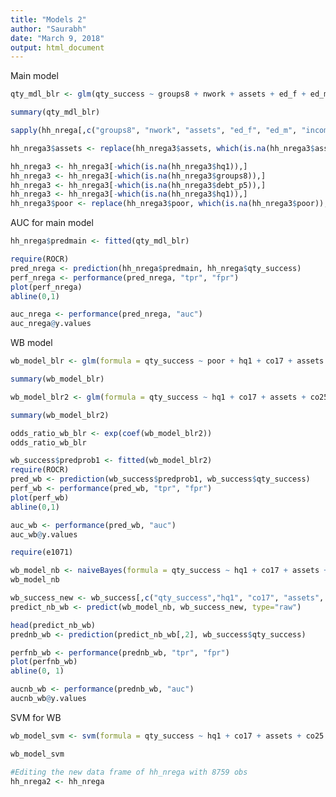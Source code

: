 ```yaml
---
title: "Models 2"
author: "Saurabh"
date: "March 9, 2018"
output: html_document
---
```


Main model
```r
qty_mdl_blr <- glm(qty_success ~ groups8 + nwork + assets + ed_f + ed_m + income + debt_p5 + hq1 + poor, data = hh_nrega, family = binomial)

summary(qty_mdl_blr)
```

```r
sapply(hh_nrega[,c("groups8", "nwork", "assets", "ed_f", "ed_m", "income", "debt_p5", "hq1", "poor")], function(x) sum(is.na(x)))

hh_nrega3$assets <- replace(hh_nrega3$assets, which(is.na(hh_nrega3$assets)), median(hh_nrega3$assets, na.rm = TRUE))

hh_nrega3 <- hh_nrega3[-which(is.na(hh_nrega3$hq1)),]
hh_nrega3 <- hh_nrega3[-which(is.na(hh_nrega3$groups8)),]
hh_nrega3 <- hh_nrega3[-which(is.na(hh_nrega3$debt_p5)),]
hh_nrega3 <- hh_nrega3[-which(is.na(hh_nrega3$hq1)),]
hh_nrega3$poor <- replace(hh_nrega3$poor, which(is.na(hh_nrega3$poor)), "(1) poor 1")
```


AUC for main model
```r
hh_nrega$predmain <- fitted(qty_mdl_blr)

require(ROCR)
pred_nrega <- prediction(hh_nrega$predmain, hh_nrega$qty_success)
perf_nrega <- performance(pred_nrega, "tpr", "fpr")
plot(perf_nrega)
abline(0,1)

auc_nrega <- performance(pred_nrega, "auc")
auc_nrega@y.values
```


WB model
```r
wb_model_blr <- glm(formula = qty_success ~ poor + hq1 + co17 + assets + co25 + co20 + co44 + co26 + co41 + co16 + co15, family = binomial, data = wb_success)

summary(wb_model_blr)
```


```r
wb_model_blr2 <- glm(formula = qty_success ~ hq1 + co17 + assets + co25 + co20 + co16 + co15, family = binomial, data = wb_success)

summary(wb_model_blr2)
```


```r
odds_ratio_wb_blr <- exp(coef(wb_model_blr2))
odds_ratio_wb_blr
```

```r
wb_success$predprob1 <- fitted(wb_model_blr2)
require(ROCR)
pred_wb <- prediction(wb_success$predprob1, wb_success$qty_success)
perf_wb <- performance(pred_wb, "tpr", "fpr")
plot(perf_wb)
abline(0,1)

auc_wb <- performance(pred_wb, "auc")
auc_wb@y.values
```

```r
require(e1071)

wb_model_nb <- naiveBayes(formula = qty_success ~ hq1 + co17 + assets + co25 + co20 + co16 + co15,data = wb_success, laplace = 2)
wb_model_nb
```

```r
wb_success_new <- wb_success[,c("qty_success","hq1", "co17", "assets", "co25", "co20" ,"co16" ,"co15")]
predict_nb_wb <- predict(wb_model_nb, wb_success_new, type="raw")

head(predict_nb_wb)
prednb_wb <- prediction(predict_nb_wb[,2], wb_success$qty_success)

perfnb_wb <- performance(prednb_wb, "tpr", "fpr")
plot(perfnb_wb)
abline(0, 1)

aucnb_wb <- performance(prednb_wb, "auc")
aucnb_wb@y.values
```
SVM for WB
```r
wb_model_svm <- svm(formula = qty_success ~ hq1 + co17 + assets + co25 + co20 + co16 + co15, data = wb_success_new, type = "C", probability = TRUE, kernel = "linear")

wb_model_svm
```
```r
#Editing the new data frame of hh_nrega with 8759 obs
hh_nrega2 <- hh_nrega
```

